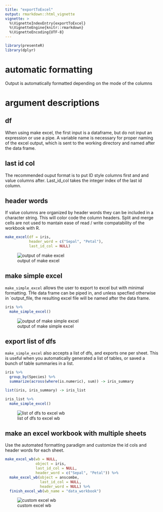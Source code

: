 ```yaml
---
title: "exportToExcel"
output: rmarkdown::html_vignette
vignette: >
  %\VignetteIndexEntry{exportToExcel}
  %\VignetteEngine{knitr::rmarkdown}
  %\VignetteEncoding{UTF-8}
---
```


```r
library(presenteR)
library(dplyr)
```

# automatic formatting

Output is automatically formatted depending on the mode of the columns

# argument descriptions

## df

When using make excel, the first input is a dataframe, but do not input an expression or use a pipe. A variable name is necessary for proper naming of the excel output, which is sent to the working directory and named after the data frame. 

## last id col

The recommended ouput format is to put ID style columns first and and value columns after. Last_id_col takes the integer index of the last id column.

## header words

If value columns are organized by header words they can be included in a character string. This will color code the column headers. Split and merge cells are not used to mantain ease of read / write compatability of the workbook with R. 


```r
make_excel(df = iris, 
           header_word = c("Sepal", "Petal"),
           last_id_col = NULL)

```


![output of make excel](exceloutput.png)


## make simple excel

`make_simple_excel` allows the user to export to excel but with minimal formatting. THe data frame can be piped in, and unless specfied otherwise in `output_file, the resulting excel file will be named after the data frame. 

```r
iris %>% 
  make_simple_excel()
```

![output of make simple excel](simpleexceloutput.png)

## export list of dfs

`make_simple_excel` also accepts a list of dfs, and exports one per sheet. This is useful when you automatically generated a list of tables, or saved a bunch of table summaries in a list. 

```r
iris %>% 
  group_by(Species) %>% 
  summarize(across(where(is.numeric), sum)) -> iris_summary

list(iris, iris_summary) -> iris_list

iris_list %>% 
  make_simple_excel()
```

![list of dfs to excel wb](excellist.png)

## make an excel workbook with multiple sheets

Use the automated formatting paradigm and customize the id cols and header words for each sheet. 

```r
make_excel_wb(wb = NULL,
              object = iris,
              last_id_col = NULL,
              header_word = c("Sepal", "Petal")) %>% 
  make_excel_wb(object = anscombe,
                last_id_col = NULL,
                header_word = NULL) %>% 
  finish_excel_wb(wb_name = "data_workbook")
```
![custom excel wb](formattedexcelwb.png)



